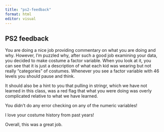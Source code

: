 ```yaml
---
title: "ps2-feedback"
format: html
editor: visual
---
```


## PS2 feedback
You are doing a nice job providing commentary on what you are doing and why. However, I'm puzzled why, after such a good job examining your data, you decided to make costume a factor variable. When you look at it, you can see that it is just a description of what each kid was wearing but not really "categories" of costumes. Whenever you see a factor variable with 46 levels you should pause and think.

It should also be a hint to you that pulling in stringr, which we have not learned in this class, was a red flag that what you were doing was overly complicated relative to what we have learned.

You didn't do any error checking on any of the numeric variables!

I love your costume history from past years!

Overall, this was a great job.